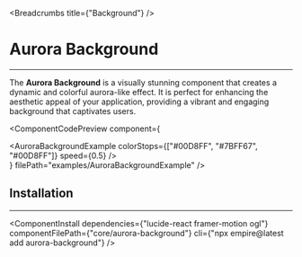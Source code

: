 
<Breadcrumbs title={"Background"} />

# Aurora Background

---


The **Aurora Background** is a visually stunning component that creates a dynamic and colorful aurora-like effect. It is perfect for enhancing the aesthetic appeal of your application, providing a vibrant and engaging background that captivates users.

<ComponentCodePreview
  component={  <div className="absolute top-0 left-0 w-full h-full">
          <AuroraBackgroundExample colorStops={["#00D8FF", "#7BFF67", "#00D8FF"]} speed={0.5} />
        </div>}
  filePath="examples/AuroraBackgroundExample"
/>


## Installation

---

<ComponentInstall
  dependencies={"lucide-react framer-motion ogl"}
  componentFilePath={"core/aurora-background"}
  cli={"npx empire@latest add aurora-background"}
/>
